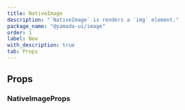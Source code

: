 ```yaml
---
title: NativeImage
description: "`NativeImage` is renders a `img` element."
package_name: "@yamada-ui/image"
order: 1
label: New
with_description: true
tab: Props
---
```


## Props

### NativeImageProps

<PropsCard id="nativeimage-_accept" name="_accept" type="CSSUIObject" />

<PropsCard id="nativeimage-_active" name="_active" type="CSSUIObject" />

<PropsCard id="nativeimage-_after" name="_after" type="CSSUIObject" />

<PropsCard id="nativeimage-_anylink" name="_anyLink" type="CSSUIObject" />

<PropsCard id="nativeimage-_autofill" name="_autofill" type="CSSUIObject" />

<PropsCard id="nativeimage-_backdrop" name="_backdrop" type="CSSUIObject" />

<PropsCard id="nativeimage-_before" name="_before" type="CSSUIObject" />

<PropsCard id="nativeimage-_between" name="_between" type="CSSUIObject" />

<PropsCard id="nativeimage-_blank" name="_blank" type="CSSUIObject" />

<PropsCard id="nativeimage-_checked" name="_checked" type="CSSUIObject" />

<PropsCard id="nativeimage-_cue" name="_cue" type="CSSUIObject" />

<PropsCard id="nativeimage-_cueregion" name="_cueRegion" type="CSSUIObject" />

<PropsCard id="nativeimage-_dark" name="_dark" type="CSSUIObject" />

<PropsCard id="nativeimage-_default" name="_default" type="CSSUIObject" />

<PropsCard id="nativeimage-_disabled" name="_disabled" type="CSSUIObject" />

<PropsCard id="nativeimage-_empty" name="_empty" type="CSSUIObject" />

<PropsCard id="nativeimage-_enabled" name="_enabled" type="CSSUIObject" />

<PropsCard id="nativeimage-_end" name="_end" type="CSSUIObject" />

<PropsCard id="nativeimage-_even" name="_even" type="CSSUIObject" />

<PropsCard id="nativeimage-_expanded" name="_expanded" type="CSSUIObject" />

<PropsCard
  id="nativeimage-_fileselector"
  name="_fileSelector"
  type="CSSUIObject"
/>

<PropsCard id="nativeimage-_filled" name="_filled" type="CSSUIObject" />

<PropsCard id="nativeimage-_first" name="_first" type="CSSUIObject" />

<PropsCard
  id="nativeimage-_firstletter"
  name="_firstLetter"
  type="CSSUIObject"
/>

<PropsCard id="nativeimage-_firstline" name="_firstLine" type="CSSUIObject" />

<PropsCard id="nativeimage-_focus" name="_focus" type="CSSUIObject" />

<PropsCard
  id="nativeimage-_focusvisible"
  name="_focusVisible"
  type="CSSUIObject"
/>

<PropsCard
  id="nativeimage-_focuswithin"
  name="_focusWithin"
  type="CSSUIObject"
/>

<PropsCard id="nativeimage-_fullscreen" name="_fullScreen" type="CSSUIObject" />

<PropsCard id="nativeimage-_grabbed" name="_grabbed" type="CSSUIObject" />

<PropsCard
  id="nativeimage-_groupaccept"
  name="_groupAccept"
  type="CSSUIObject"
/>

<PropsCard
  id="nativeimage-_groupactive"
  name="_groupActive"
  type="CSSUIObject"
/>

<PropsCard id="nativeimage-_groupblank" name="_groupBlank" type="CSSUIObject" />

<PropsCard
  id="nativeimage-_groupchecked"
  name="_groupChecked"
  type="CSSUIObject"
/>

<PropsCard
  id="nativeimage-_groupdisabled"
  name="_groupDisabled"
  type="CSSUIObject"
/>

<PropsCard
  id="nativeimage-_groupenabled"
  name="_groupEnabled"
  type="CSSUIObject"
/>

<PropsCard
  id="nativeimage-_groupexpanded"
  name="_groupExpanded"
  type="CSSUIObject"
/>

<PropsCard id="nativeimage-_groupfocus" name="_groupFocus" type="CSSUIObject" />

<PropsCard
  id="nativeimage-_groupfocusvisible"
  name="_groupFocusVisible"
  type="CSSUIObject"
/>

<PropsCard
  id="nativeimage-_groupfocuswithin"
  name="_groupFocusWithin"
  type="CSSUIObject"
/>

<PropsCard
  id="nativeimage-_groupgrabbed"
  name="_groupGrabbed"
  type="CSSUIObject"
/>

<PropsCard
  id="nativeimage-_grouphorizontal"
  name="_groupHorizontal"
  type="CSSUIObject"
/>

<PropsCard id="nativeimage-_grouphover" name="_groupHover" type="CSSUIObject" />

<PropsCard id="nativeimage-_groupidle" name="_groupIdle" type="CSSUIObject" />

<PropsCard
  id="nativeimage-_groupinvalid"
  name="_groupInvalid"
  type="CSSUIObject"
/>

<PropsCard
  id="nativeimage-_grouploaded"
  name="_groupLoaded"
  type="CSSUIObject"
/>

<PropsCard
  id="nativeimage-_grouploading"
  name="_groupLoading"
  type="CSSUIObject"
/>

<PropsCard
  id="nativeimage-_groupoptional"
  name="_groupOptional"
  type="CSSUIObject"
/>

<PropsCard
  id="nativeimage-_groupplaceholdershown"
  name="_groupPlaceholderShown"
  type="CSSUIObject"
/>

<PropsCard
  id="nativeimage-_grouppressed"
  name="_groupPressed"
  type="CSSUIObject"
/>

<PropsCard
  id="nativeimage-_groupreadonly"
  name="_groupReadOnly"
  type="CSSUIObject"
/>

<PropsCard
  id="nativeimage-_groupreadwrite"
  name="_groupReadWrite"
  type="CSSUIObject"
/>

<PropsCard
  id="nativeimage-_groupreject"
  name="_groupReject"
  type="CSSUIObject"
/>

<PropsCard
  id="nativeimage-_grouprequired"
  name="_groupRequired"
  type="CSSUIObject"
/>

<PropsCard
  id="nativeimage-_groupselected"
  name="_groupSelected"
  type="CSSUIObject"
/>

<PropsCard
  id="nativeimage-_groupuserinvalid"
  name="_groupUserInvalid"
  type="CSSUIObject"
/>

<PropsCard id="nativeimage-_groupvalid" name="_groupValid" type="CSSUIObject" />

<PropsCard
  id="nativeimage-_groupvertical"
  name="_groupVertical"
  type="CSSUIObject"
/>

<PropsCard id="nativeimage-_hidden" name="_hidden" type="CSSUIObject" />

<PropsCard id="nativeimage-_holiday" name="_holiday" type="CSSUIObject" />

<PropsCard id="nativeimage-_horizontal" name="_horizontal" type="CSSUIObject" />

<PropsCard id="nativeimage-_hover" name="_hover" type="CSSUIObject" />

<PropsCard id="nativeimage-_idle" name="_idle" type="CSSUIObject" />

<PropsCard
  id="nativeimage-_indeterminate"
  name="_indeterminate"
  type="CSSUIObject"
/>

<PropsCard id="nativeimage-_inrange" name="_inRange" type="CSSUIObject" />

<PropsCard id="nativeimage-_invalid" name="_invalid" type="CSSUIObject" />

<PropsCard id="nativeimage-_last" name="_last" type="CSSUIObject" />

<PropsCard id="nativeimage-_light" name="_light" type="CSSUIObject" />

<PropsCard id="nativeimage-_link" name="_link" type="CSSUIObject" />

<PropsCard id="nativeimage-_loaded" name="_loaded" type="CSSUIObject" />

<PropsCard id="nativeimage-_loading" name="_loading" type="CSSUIObject" />

<PropsCard id="nativeimage-_marker" name="_marker" type="CSSUIObject" />

<PropsCard id="nativeimage-_mediadark" name="_mediaDark" type="CSSUIObject" />

<PropsCard id="nativeimage-_medialight" name="_mediaLight" type="CSSUIObject" />

<PropsCard
  id="nativeimage-_mediareducemotion"
  name="_mediaReduceMotion"
  type="CSSUIObject"
/>

<PropsCard id="nativeimage-_modal" name="_modal" type="CSSUIObject" />

<PropsCard
  id="nativeimage-_nativeactive"
  name="_nativeActive"
  type="CSSUIObject"
/>

<PropsCard
  id="nativeimage-_nativechecked"
  name="_nativeChecked"
  type="CSSUIObject"
/>

<PropsCard
  id="nativeimage-_nativedisabled"
  name="_nativeDisabled"
  type="CSSUIObject"
/>

<PropsCard
  id="nativeimage-_nativefocus"
  name="_nativeFocus"
  type="CSSUIObject"
/>

<PropsCard
  id="nativeimage-_nativefocusvisible"
  name="_nativeFocusVisible"
  type="CSSUIObject"
/>

<PropsCard
  id="nativeimage-_nativefocuswithin"
  name="_nativeFocusWithin"
  type="CSSUIObject"
/>

<PropsCard
  id="nativeimage-_nativehidden"
  name="_nativeHidden"
  type="CSSUIObject"
/>

<PropsCard
  id="nativeimage-_nativehover"
  name="_nativeHover"
  type="CSSUIObject"
/>

<PropsCard
  id="nativeimage-_nativereadonly"
  name="_nativeReadOnly"
  type="CSSUIObject"
/>

<PropsCard
  id="nativeimage-_nativetarget"
  name="_nativeTarget"
  type="CSSUIObject"
/>

<PropsCard
  id="nativeimage-_nativevalid"
  name="_nativeValid"
  type="CSSUIObject"
/>

<PropsCard id="nativeimage-_notfirst" name="_notFirst" type="CSSUIObject" />

<PropsCard id="nativeimage-_notlast" name="_notLast" type="CSSUIObject" />

<PropsCard id="nativeimage-_nottarget" name="_notTarget" type="CSSUIObject" />

<PropsCard id="nativeimage-_odd" name="_odd" type="CSSUIObject" />

<PropsCard id="nativeimage-_only" name="_only" type="CSSUIObject" />

<PropsCard id="nativeimage-_optional" name="_optional" type="CSSUIObject" />

<PropsCard id="nativeimage-_outrange" name="_outRange" type="CSSUIObject" />

<PropsCard id="nativeimage-_outside" name="_outside" type="CSSUIObject" />

<PropsCard id="nativeimage-_paused" name="_paused" type="CSSUIObject" />

<PropsCard id="nativeimage-_peeraccept" name="_peerAccept" type="CSSUIObject" />

<PropsCard id="nativeimage-_peeractive" name="_peerActive" type="CSSUIObject" />

<PropsCard id="nativeimage-_peerblank" name="_peerBlank" type="CSSUIObject" />

<PropsCard
  id="nativeimage-_peerchecked"
  name="_peerChecked"
  type="CSSUIObject"
/>

<PropsCard
  id="nativeimage-_peerdisabled"
  name="_peerDisabled"
  type="CSSUIObject"
/>

<PropsCard
  id="nativeimage-_peerenabled"
  name="_peerEnabled"
  type="CSSUIObject"
/>

<PropsCard
  id="nativeimage-_peerexpanded"
  name="_peerExpanded"
  type="CSSUIObject"
/>

<PropsCard id="nativeimage-_peerfocus" name="_peerFocus" type="CSSUIObject" />

<PropsCard
  id="nativeimage-_peerfocusvisible"
  name="_peerFocusVisible"
  type="CSSUIObject"
/>

<PropsCard
  id="nativeimage-_peerfocuswithin"
  name="_peerFocusWithin"
  type="CSSUIObject"
/>

<PropsCard
  id="nativeimage-_peergrabbed"
  name="_peerGrabbed"
  type="CSSUIObject"
/>

<PropsCard
  id="nativeimage-_peerhorizontal"
  name="_peerHorizontal"
  type="CSSUIObject"
/>

<PropsCard id="nativeimage-_peerhover" name="_peerHover" type="CSSUIObject" />

<PropsCard id="nativeimage-_peeridle" name="_peerIdle" type="CSSUIObject" />

<PropsCard
  id="nativeimage-_peerinvalid"
  name="_peerInvalid"
  type="CSSUIObject"
/>

<PropsCard id="nativeimage-_peerloaded" name="_peerLoaded" type="CSSUIObject" />

<PropsCard
  id="nativeimage-_peerloading"
  name="_peerLoading"
  type="CSSUIObject"
/>

<PropsCard
  id="nativeimage-_peeroptional"
  name="_peerOptional"
  type="CSSUIObject"
/>

<PropsCard
  id="nativeimage-_peerplaceholdershown"
  name="_peerPlaceholderShown"
  type="CSSUIObject"
/>

<PropsCard
  id="nativeimage-_peerpressed"
  name="_peerPressed"
  type="CSSUIObject"
/>

<PropsCard
  id="nativeimage-_peerreadonly"
  name="_peerReadOnly"
  type="CSSUIObject"
/>

<PropsCard
  id="nativeimage-_peerreadwrite"
  name="_peerReadWrite"
  type="CSSUIObject"
/>

<PropsCard id="nativeimage-_peerreject" name="_peerReject" type="CSSUIObject" />

<PropsCard
  id="nativeimage-_peerrequired"
  name="_peerRequired"
  type="CSSUIObject"
/>

<PropsCard
  id="nativeimage-_peerselected"
  name="_peerSelected"
  type="CSSUIObject"
/>

<PropsCard
  id="nativeimage-_peeruserinvalid"
  name="_peerUserInvalid"
  type="CSSUIObject"
/>

<PropsCard id="nativeimage-_peervalid" name="_peerValid" type="CSSUIObject" />

<PropsCard
  id="nativeimage-_peervertical"
  name="_peerVertical"
  type="CSSUIObject"
/>

<PropsCard id="nativeimage-_picture" name="_picture" type="CSSUIObject" />

<PropsCard
  id="nativeimage-_placeholder"
  name="_placeholder"
  type="CSSUIObject"
/>

<PropsCard
  id="nativeimage-_placeholdershown"
  name="_placeholderShown"
  type="CSSUIObject"
/>

<PropsCard id="nativeimage-_playing" name="_playing" type="CSSUIObject" />

<PropsCard id="nativeimage-_pressed" name="_pressed" type="CSSUIObject" />

<PropsCard id="nativeimage-_print" name="_print" type="CSSUIObject" />

<PropsCard id="nativeimage-_readonly" name="_readOnly" type="CSSUIObject" />

<PropsCard id="nativeimage-_readwrite" name="_readWrite" type="CSSUIObject" />

<PropsCard id="nativeimage-_reject" name="_reject" type="CSSUIObject" />

<PropsCard id="nativeimage-_required" name="_required" type="CSSUIObject" />

<PropsCard id="nativeimage-_ripple" name="_ripple" type="CSSUIObject" />

<PropsCard id="nativeimage-_scrollbar" name="_scrollbar" type="CSSUIObject" />

<PropsCard
  id="nativeimage-_scrollbarbutton"
  name="_scrollbarButton"
  type="CSSUIObject"
/>

<PropsCard
  id="nativeimage-_scrollbarcorner"
  name="_scrollbarCorner"
  type="CSSUIObject"
/>

<PropsCard
  id="nativeimage-_scrollbarthumb"
  name="_scrollbarThumb"
  type="CSSUIObject"
/>

<PropsCard
  id="nativeimage-_scrollbartrack"
  name="_scrollbarTrack"
  type="CSSUIObject"
/>

<PropsCard
  id="nativeimage-_scrollbartrackpiece"
  name="_scrollbarTrackPiece"
  type="CSSUIObject"
/>

<PropsCard id="nativeimage-_selected" name="_selected" type="CSSUIObject" />

<PropsCard id="nativeimage-_selection" name="_selection" type="CSSUIObject" />

<PropsCard id="nativeimage-_start" name="_start" type="CSSUIObject" />

<PropsCard id="nativeimage-_target" name="_target" type="CSSUIObject" />

<PropsCard id="nativeimage-_today" name="_today" type="CSSUIObject" />

<PropsCard
  id="nativeimage-_userinvalid"
  name="_userInvalid"
  type="CSSUIObject"
/>

<PropsCard id="nativeimage-_valid" name="_valid" type="CSSUIObject" />

<PropsCard id="nativeimage-_vertical" name="_vertical" type="CSSUIObject" />

<PropsCard id="nativeimage-_visited" name="_visited" type="CSSUIObject" />

<PropsCard id="nativeimage-_weekend" name="_weekend" type="CSSUIObject" />
